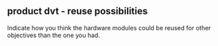## product dvt - reuse possibilities

Indicate how you think the hardware modules could be reused for other objectives than the one you had.